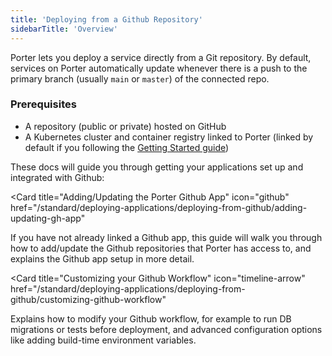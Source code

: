 ```yaml
---
title: 'Deploying from a Github Repository'
sidebarTitle: 'Overview'
---
```


Porter lets you deploy a service directly from a Git repository. By default, services on Porter automatically update whenever there is a push to the primary branch (usually `main` or `master`) of the connected repo.

<Info>

### Prerequisites

- A repository (public or private) hosted on GitHub
- A Kubernetes cluster and container registry linked to Porter (linked by default if you following the [Getting Started guide](/standard/getting-started/overview))

</Info>

These docs will guide you through getting your applications set up and integrated with Github:

<Card
  title="Adding/Updating the Porter Github App"
  icon="github"
  href="/standard/deploying-applications/deploying-from-github/adding-updating-gh-app"
>
  If you have not already linked a Github app, this guide will walk you through
  how to add/update the Github repositories that Porter has access to, and
  explains the Github app setup in more detail.
</Card>

<Card
  title="Customizing your Github Workflow"
  icon="timeline-arrow"
  href="/standard/deploying-applications/deploying-from-github/customizing-github-workflow"
>
  Explains how to modify your Github workflow, for example to run DB migrations
  or tests before deployment, and advanced configuration options like adding
  build-time environment variables.
</Card>
